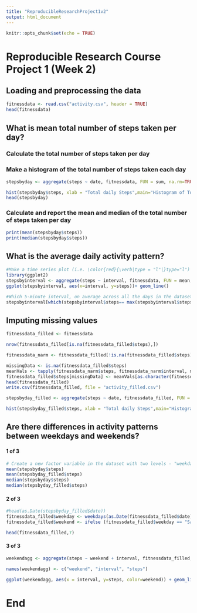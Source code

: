 ---
title: "ReproducibleResearchProject1v2"
output: html_document
---

```{r setup, include=FALSE}
knitr::opts_chunk$set(echo = TRUE)
```

# Reproducible Research Course Project 1 (Week 2)

## Loading and preprocessing the data
```{r Question 1}

fitnessdata <- read.csv("activity.csv", header = TRUE)
head(fitnessdata)
```

## What is mean total number of steps taken per day?
### Calculate the total number of steps taken per day
### Make a histogram of the total number of steps taken each day
```{r Calculate the total number of steps taken per day; Make a histogram of the total number of steps taken each day}

stepsbyday <- aggregate(steps ~ date, fitnessdata, FUN = sum, na.rm=TRUE)

hist(stepsbyday$steps, xlab = "Total daily Steps",main="Histogram of Total Steps by day", breaks = 20)
head(stepsbyday)
```

### Calculate and report the mean and median of the total number of steps taken per day
```{r Calculate and report the mean and median of the total number of steps taken per day}

print(mean(stepsbyday$steps))
print(median(stepsbyday$steps))
```

## What is the average daily activity pattern?
```{r avg active daily pattern}
#Make a time series plot (i.e. \color{red}{\verb|type = "l"|}type="l") of the 5-minute interval (x-axis) and the average number of steps taken, averaged across all days (y-axis)
library(ggplot2)
stepsbyinterval <- aggregate(steps ~ interval, fitnessdata, FUN = mean, na.rm=TRUE)
ggplot(stepsbyinterval, aes(x=interval, y=steps))+ geom_line()
```

```{r max interval}
#Which 5-minute interval, on average across all the days in the dataset, contains the maximum number of steps?
stepsbyinterval[which(stepsbyinterval$steps== max(stepsbyinterval$steps)),]
```

## Imputing missing values
```{r  hist with NA mean filled}
fitnessdata_filled <- fitnessdata

nrow(fitnessdata_filled[is.na(fitnessdata_filled$steps),])

fitnessdata_narm <- fitnessdata_filled[!is.na(fitnessdata_filled$steps),]

missingData <- is.na(fitnessdata_filled$steps)
meanVals <- tapply(fitnessdata_narm$steps, fitnessdata_narm$interval, mean, na.rm=TRUE, simplify=TRUE)
fitnessdata_filled$steps[missingData] <- meanVals[as.character(fitnessdata_filled$interval[missingData])]
head(fitnessdata_filled)
write.csv(fitnessdata_filled, file = "activity_filled.csv")

stepsbyday_filled <- aggregate(steps ~ date, fitnessdata_filled, FUN = sum, na.rm=TRUE)

hist(stepsbyday_filled$steps, xlab = "Total daily Steps",main="Histogram of Total Steps by day (NA Mean Filled)", breaks = 20)
```

## Are there differences in activity patterns between weekdays and weekends?
#### 1 of 3
```{r weekday vs weekend 1 of 3}
# Create a new factor variable in the dataset with two levels - "weekday" and "weekend" indicating whether a given date is a weekday or weekend day. 
mean(stepsbyday$steps)
mean(stepsbyday_filled$steps)
median(stepsbyday$steps)
median(stepsbyday_filled$steps)
```

#### 2 of 3
```{r  weekday vs weekend 2 of 3}
#head(as.Date(stepsbyday_filled$date))
fitnessdata_filled$weekday <- weekdays(as.Date(fitnessdata_filled$date))
fitnessdata_filled$weekend <- ifelse (fitnessdata_filled$weekday == "Saturday" | fitnessdata_filled$weekday == "Sunday", "Weekend", "Weekday")

head(fitnessdata_filled,7)
```

#### 3 of 3
```{r weekday vs weekend 3 of 3}
weekendagg <- aggregate(steps ~ weekend + interval, fitnessdata_filled, FUN = mean)

names(weekendagg) <- c("weekend", "interval", "steps")

ggplot(weekendagg, aes(x = interval, y=steps, color=weekend)) + geom_line() + facet_grid(weekend ~ .)
```
# End